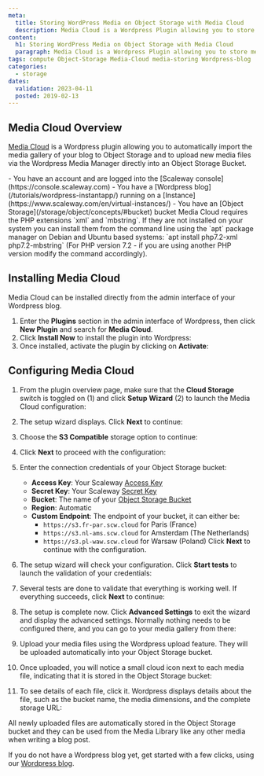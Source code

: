 ```yaml
---
meta:
  title: Storing WordPress Media on Object Storage with Media Cloud
  description: Media Cloud is a Wordpress Plugin allowing you to store media files of your blog on Object Storage
content:
  h1: Storing WordPress Media on Object Storage with Media Cloud
  paragraph: Media Cloud is a Wordpress Plugin allowing you to store media files of your blog on Object Storage
tags: compute Object-Storage Media-Cloud media-storing Wordpress-blog
categories:
  - storage
dates:
  validation: 2023-04-11
  posted: 2019-02-13
---
```


## Media Cloud Overview

[Media Cloud](https://wordpress.org/plugins/ilab-media-tools/) is a Wordpress plugin allowing you to automatically import the media gallery of your blog to Object Storage and to upload new media files via the Wordpress Media Manager directly into an Object Storage Bucket.

<Macro id="iam-requirements" />

<Message type="requirement">
  - You have an account and are logged into the [Scaleway console](https://console.scaleway.com)
  - You have a [Wordpress blog](/tutorials/wordpress-instantapp/) running on a [Instance](https://www.scaleway.com/en/virtual-instances/)
  - You have an [Object Storage](/storage/object/concepts/#bucket) bucket
</Message>

<Message type="important">
  Media Cloud requires the PHP extensions `xml` and `mbstring`. If they are not installed on your system you can install them from the command line using the `apt` package manager on Debian and Ubuntu based systems: `apt install php7.2-xml php7.2-mbstring` (For PHP version 7.2 - if you are using another PHP version modify the command accordingly).
</Message>

## Installing Media Cloud

Media Cloud can be installed directly from the admin interface of your Wordpress blog.

1. Enter the **Plugins** section in the admin interface of Wordpress, then click **New Plugin** and search for **Media Cloud**.
2. Click **Install Now** to install the plugin into Wordpress:
    <Lightbox src="scaleway-mediacloud_01.webp" alt="" />
3. Once installed, activate the plugin by clicking on **Activate**:
    <Lightbox src="scaleway-mediacloud_02.webp" alt="" />

## Configuring Media Cloud

1. From the plugin overview page, make sure that the **Cloud Storage** switch is toggled on (1) and click **Setup Wizard** (2) to launch the Media Cloud configuration:
    <Lightbox src="scaleway-mediacloud_03.webp" alt="" />
2. The setup wizard displays. Click **Next** to continue:
    <Lightbox src="scaleway-mediacloud_04.webp" alt="" />
3. Choose the **S3 Compatible** storage option to continue:
    <Lightbox src="scaleway-mediacloud_05.webp" alt="" />
4. Click **Next** to proceed with the configuration:
    <Lightbox src="scaleway-mediacloud_06.webp" alt="" />
5. Enter the connection credentials of your Object Storage bucket:
    <Lightbox src="scaleway-mediacloud_07.webp" alt="" />

    - **Access Key**: Your Scaleway [Access Key](/console/my-project/how-to/create-ssh-key/)
    - **Secret Key**: Your Scaleway [Secret Key](/console/my-project/how-to/create-ssh-key/)
    - **Bucket**: The name of your [Object Storage Bucket](https://www.scaleway.com/docs/object-storage-feature/#Creating-a-Bucket-through-the-Scaleway-Console)
    - **Region**: Automatic
    - **Custom Endpoint**: The endpoint of your bucket, it can either be:
      - `https://s3.fr-par.scw.cloud` for Paris (France)
      - `https://s3.nl-ams.scw.cloud` for Amsterdam (The Netherlands)
      - `https://s3.pl-waw.scw.cloud` for Warsaw (Poland)
      Click **Next** to continue with the configuration.
6. The setup wizard will check your configuration. Click **Start tests** to launch the validation of your credentials:
    <Lightbox src="scaleway-mediacloud_08.webp" alt="" />
7. Several tests are done to validate that everything is working well. If everything succeeds, click **Next** to continue:
    <Lightbox src="scaleway-mediacloud_09.webp" alt="" />
8. The setup is complete now. Click **Advanced Settings** to exit the wizard and display the advanced settings. Normally nothing needs to be configured there, and you can go to your media gallery from there:
    <Lightbox src="scaleway-mediacloud_10.webp" alt="" />
9. Upload your media files using the Wordpress upload feature. They will be uploaded automatically into your Object Storage bucket.
10. Once uploaded, you will notice a small cloud icon next to each media file, indicating that it is stored in the Object Storage bucket:
    <Lightbox src="scaleway-mediacloud_11.webp" alt="" />
11. To see details of each file, click it. Wordpress displays details about the file, such as the bucket name, the media dimensions, and the complete storage URL:
    <Lightbox src="scaleway-mediacloud_12.webp" alt="" />

All newly uploaded files are automatically stored in the Object Storage bucket and they can be used from the Media Library like any other media when writing a blog post.

If you do not have a Wordpress blog yet, get started with a few clicks, using our [Wordpress blog](/tutorials/wordpress-instantapp/).
